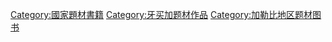[[Category:國家題材書籍|Category:國家題材書籍]]
[[Category:牙买加题材作品|Category:牙买加题材作品]]
[[Category:加勒比地区题材图书|Category:加勒比地区题材图书]]